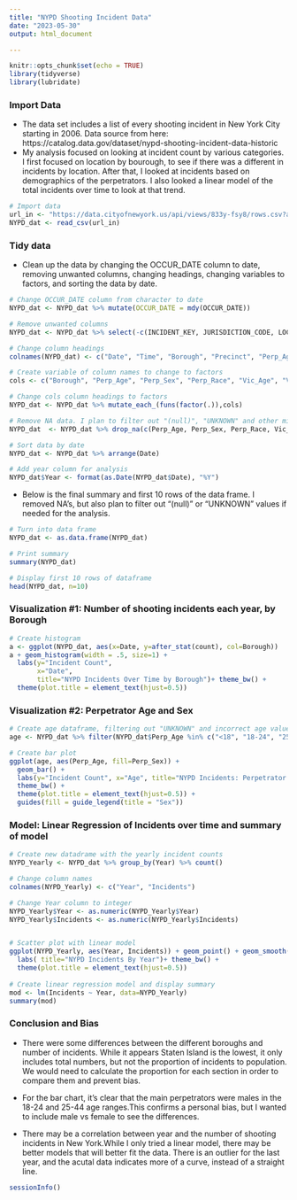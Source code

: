 ---
title: "NYPD Shooting Incident Data"
date: "2023-05-30"
output: html_document

---

```{r setup, include=FALSE}
knitr::opts_chunk$set(echo = TRUE)
library(tidyverse)
library(lubridate)
```

### Import Data 

- The data set includes a list of every shooting incident in New York City starting in 2006. Data source from here: https://catalog.data.gov/dataset/nypd-shooting-incident-data-historic 
- My analysis focused on looking at incident count by various categories. I first focused on location by bourough, to see if there was a different in incidents by location. After that, I looked at incidents based on demographics of the perpetrators. I also looked a linear model of the total incidents over time to look at that trend. 

```{r, echo=FALSE, warning=FALSE, include=FALSE}

# Import data 
url_in <- "https://data.cityofnewyork.us/api/views/833y-fsy8/rows.csv?accessType=DOWNLOAD"
NYPD_dat <- read_csv(url_in)
```

### Tidy data

- Clean up the data by changing the OCCUR_DATE column to date, removing unwanted columns, changing headings, changing variables to factors, and sorting the data by date. 

```{r, echo=FALSE, warning=FALSE}
# Change OCCUR_DATE column from character to date
NYPD_dat <- NYPD_dat %>% mutate(OCCUR_DATE = mdy(OCCUR_DATE))

# Remove unwanted columns
NYPD_dat <- NYPD_dat %>% select(-c(INCIDENT_KEY, JURISDICTION_CODE, LOC_OF_OCCUR_DESC, LOCATION_DESC, LOC_CLASSFCTN_DESC, STATISTICAL_MURDER_FLAG, X_COORD_CD, Y_COORD_CD, Latitude, Longitude, Lon_Lat))

# Change column headings
colnames(NYPD_dat) <- c("Date", "Time", "Borough", "Precinct", "Perp_Age", "Perp_Sex", "Perp_Race", "Vic_Age", "Vic_Sex", "Vic_Race")

# Create variable of column names to change to factors
cols <- c("Borough", "Perp_Age", "Perp_Sex", "Perp_Race", "Vic_Age", "Vic_Sex", "Vic_Race")

# Change cols column headings to factors
NYPD_dat <- NYPD_dat %>% mutate_each_(funs(factor(.)),cols)

# Remove NA data. I plan to filter out "(null)", "UNKNOWN" and other missing values as needed
NYPD_dat  <- NYPD_dat %>% drop_na(c(Perp_Age, Perp_Sex, Perp_Race, Vic_Age, Vic_Sex, Vic_Race))

# Sort data by date
NYPD_dat <- NYPD_dat %>% arrange(Date)

# Add year column for analysis 
NYPD_dat$Year <- format(as.Date(NYPD_dat$Date), "%Y")
```


- Below is the final summary and first 10 rows of the data frame. I removed NA's, but also plan to filter out "(null)" or "UNKNOWN" values if needed for the analysis.

```{r, echo=FALSE, warning=FALSE}
# Turn into data frame
NYPD_dat <- as.data.frame(NYPD_dat)

# Print summary 
summary(NYPD_dat)

# Display first 10 rows of dataframe 
head(NYPD_dat, n=10)
```


### Visualization #1: Number of shooting incidents each year, by Borough

```{r, echo=FALSE, warning=FALSE, message=FALSE}

# Create histogram 
a <- ggplot(NYPD_dat, aes(x=Date, y=after_stat(count), col=Borough))
a + geom_histogram(width = .5, size=1) +
  labs(y="Incident Count", 
       x="Date", 
       title="NYPD Incidents Over Time by Borough")+ theme_bw() +
  theme(plot.title = element_text(hjust=0.5)) 
```

### Visualization #2: Perpetrator Age and Sex 

```{r, echo=FALSE, warning=FALSE, message=FALSE}

# Create age dataframe, filtering out "UNKNOWN" and incorrect age values, and only including M/F for sex 
age <- NYPD_dat %>% filter(NYPD_dat$Perp_Age %in% c("<18", "18-24", "25-44", "45-64", "65+"), NYPD_dat$Vic_Age %in% c("<18", "18-24", "25-44", "45-64", "65+"), NYPD_dat$Perp_Sex %in% c("M", "F"))

# Create bar plot 
ggplot(age, aes(Perp_Age, fill=Perp_Sex)) + 
  geom_bar() +
  labs(y="Incident Count", x="Age", title="NYPD Incidents: Perpetrator Age and Sex")+ 
  theme_bw() +
  theme(plot.title = element_text(hjust=0.5)) +
  guides(fill = guide_legend(title = "Sex"))

```

### Model: Linear Regression of Incidents over time and summary of model 

```{r, echo=FALSE, warning=FALSE, message=FALSE}

# Create new datadrame with the yearly incident counts
NYPD_Yearly <- NYPD_dat %>% group_by(Year) %>% count() 

# Change column names
colnames(NYPD_Yearly) <- c("Year", "Incidents")

# Change Year column to integer
NYPD_Yearly$Year <- as.numeric(NYPD_Yearly$Year)
NYPD_Yearly$Incidents <- as.numeric(NYPD_Yearly$Incidents)


# Scatter plot with linear model 
ggplot(NYPD_Yearly, aes(Year, Incidents)) + geom_point() + geom_smooth(method="lm") + 
  labs( title="NYPD Incidents By Year")+ theme_bw() +
  theme(plot.title = element_text(hjust=0.5))
  
# Create linear regression model and display summary  
mod <- lm(Incidents ~ Year, data=NYPD_Yearly)
summary(mod)

```
### Conclusion and Bias

- There were some differences between the different boroughs and number of incidents. While it appears Staten Island is the lowest, it only includes total numbers, but not the proportion of incidents to population. We would need to calculate the proportion for each section in order to compare them and prevent bias. 

- For the bar chart, it's clear that the main perpetrators were males in the 18-24 and 25-44 age ranges.This confirms a personal bias, but I wanted to include male vs female to see the differences. 

- There may be a correlation between year and the number of shooting incidents in New York.While I only tried a linear model, there may be better models that will better fit the data. There is an outlier for the last year, and the acutal data indicates more of a curve, instead of a straight line. 

```{r, echo=TRUE}
sessionInfo()
``` 

